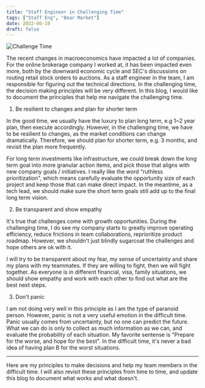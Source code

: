 ```yaml
---
title: "Staff Engineer in Challenging Time"
tags: ["Staff Eng", "Bear Market"]
date: 2022-06-10
draft: false
---
```


![Challenge Time](/static/images/blog/challenge_time.png)

The recent changes in macroeconomics have impacted a lot of companies. For the online brokerage company I worked at, it has been impacted even more, both by the downward economic cycle and SEC's discussions on routing retail stock orders to auctions. As a staff engineer in the team, I am responsible for figuring out the technical directions. In the challenging time, the decision making principles will be very different. In this blog, I would like to document the principles that help me navigate the challenging time.

1) Be resilient to changes and plan for shorter term

In the good time, we usually have the luxury to plan long term, e.g 1~2 year plan, then execute accordingly. However, in the challenging time, we have to be resilient to changes, as the market conditions can change dramatically. Therefore, we should plan for shorter term, e.g. 3 months, and revisit the plan more frequently. 

For long term investments like infrastructure, we could break down the long term goal into more granular action items, and pick those that aligns with new company goals / initiatives. I really like the word "ruthless prioritization", which means carefully evaluate the opportunity size of each project and keep those that can make direct impact. In the meantime, as a tech lead, we should make sure the short term goals still add up to the final long term vision.

2) Be transparent and show empathy

It's true that challenges come with growth opportunities. During the challenging time, I do see my company starts to greatly improve operating efficiency, reduce frictions in team collaborations, reprioritize product roadmap. However, we shouldn't just blindly sugarcoat the challenges and hope others are ok with it. 

I will try to be transparent about my fear, my sense of uncertainty and share my plans with my teammates. If they are willing to fight, then we will fight together. As everyone is in different financial, visa, family situations, we should show empathy and work with each other to find out what are the best next steps.

3) Don't panic

I am not doing very well in this principle as I am the type of paranoid person. However, panic is not a very useful emotion in the difficult time. Panic usually comes from uncertainty, but no one can predict the future. What we can do is only to collect as much information as we can, and evaluate the probability of each situation. My favorite sentense is "Prepare for the worse, and hope for the best". In the difficult time, it's never a bad idea of having plan B for the worst situations.

----

Here are my principles to make decisions and help my team members in the difficult time. I will also revisit these principles from time to time, and update this blog to document what works and what doesn't.
